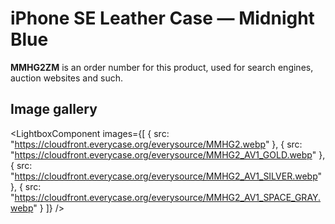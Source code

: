 
# iPhone SE Leather Case — Midnight Blue

<Callout type='info' emoji='👉🏻'>**MMHG2ZM** is an order number for this product, used for search engines, auction websites and such.</Callout>

## Image gallery

<LightboxComponent
    images={[
      {
        src: "https://cloudfront.everycase.org/everysource/MMHG2.webp"
      },
      {
        src: "https://cloudfront.everycase.org/everysource/MMHG2_AV1_GOLD.webp"
      },
      {
        src: "https://cloudfront.everycase.org/everysource/MMHG2_AV1_SILVER.webp"
      },
      {
        src: "https://cloudfront.everycase.org/everysource/MMHG2_AV1_SPACE_GRAY.webp"
      }
    ]}
  />
